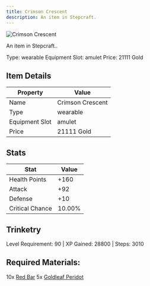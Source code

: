 ```yaml
---
title: Crimson Crescent
description: An item in Stepcraft.
---
```


<div className="flex items-start gap-6 mb-8">
  <div className="flex-shrink-0">
    <img src="/assets/resources/trinketry/amulets/crimson_disk.png" alt="Crimson Crescent" className="w-24 h-24 border rounded-lg" />
  </div>
  <div className="flex-1">
    <div className="space-y-2">
      <p className="text-lg text-muted-foreground">An item in Stepcraft..</p>
      <div className="flex flex-wrap gap-4 text-sm">
        <span className="px-2 py-1 bg-green-100 dark:bg-green-900 rounded-md">
          Type: wearable
        </span>
        <span className="px-2 py-1 bg-purple-100 dark:bg-purple-900 rounded-md">
          Equipment Slot: amulet
        </span>
        <span className="px-2 py-1 bg-yellow-100 dark:bg-yellow-900 rounded-md">
          Price: 21111 Gold
        </span>
      </div>
    </div>
  </div>
</div>

## Item Details
| Property | Value |
|----------|-------|
| Name | Crimson Crescent |
| Type | wearable |
| Equipment Slot | amulet |
| Price | 21111 Gold |

## Stats
| Stat | Value |
|------|-------|
| Health Points | +160 |
| Attack | +92 |
| Defense | +10 |
| Critical Chance | 10.00% |

## Trinketry
Level Requirement: 90 | XP Gained: 28800 | Steps: 3010

## Required Materials:
10x [Red Bar](/docs/resources/individual/red_bar)
5x [Goldleaf Peridot](/docs/resources/individual/goldleaf_peridot)

